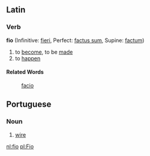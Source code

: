 ==Latin==
===Verb===
'''fio''' (Infinitive: [[fieri]], Perfect: [[factus sum]], Supine: [[factum]])

#to [[become]], to be [[made]]
#to [[happen]]
====Related Words====
:[[facio]]

==Portuguese==
===Noun===

# [[wire]]

[[nl:fio]]
[[pl:Fio]]